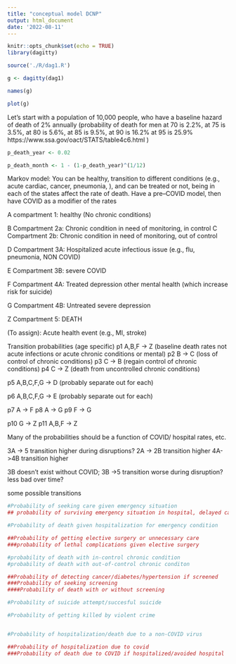 ```yaml
---
title: "conceptual model DCNP"
output: html_document
date: '2022-08-11'
---
```


```r
knitr::opts_chunk$set(echo = TRUE)
library(dagitty)
```

```r
source('./R/dag1.R')

g <- dagitty(dag1)

names(g)

plot(g)
```


Let's start with a population of 10,000 people, who have a baseline hazard of death of 2% annually (probability of death for men at 70 is 2.2%, at 75 is 3.5%, at 80 is 5.6%, at 85 is 9.5%, at 90 is 16.2% at 95 is 25.9% https://www.ssa.gov/oact/STATS/table4c6.html )
```r
p_death_year <- 0.02

p_death_month <- 1 - (1-p_death_year)^(1/12)


```

Markov model:
You can be healthy, transition to different conditions (e.g., acute cardiac, cancer, pneumonia,  ), and can be treated or not, being in each of the states affect the rate of death. Have a pre--COVID model, then have COVID as a modifier of the rates

A compartment 1: healthy (No chronic conditions)

B Compartment 2a: Chronic condition in need of monitoring, in control
C Compartment 2b: Chronic condition in need of monitoring, out of control

D Compartment 3A: Hospitalized acute infectious issue (e.g., flu, pneumonia, NON COVID)

E Compartment 3B: severe COVID


F Compartment 4A: Treated depression other mental health (which increase risk for suicide)

G Compartment 4B: Untreated severe depression

Z Compartment 5: DEATH

(To assign):
Acute health event (e.g., MI, stroke)


Transition probabilities (age specific)
p1 A,B,F -> Z (baseline death rates not acute infections or acute chronic conditions or mental)
p2 B -> C (loss of control of chronic conditions)
p3 C -> B (regain control of chronic conditions)
p4 C -> Z (death from uncontrolled chronic conditions)

p5 A,B,C,F,G -> D (probably separate out for each)

p6 A,B,C,F,G -> E (probably separate out for each)

p7 A -> F
p8 A -> G
p9 F -> G

p10 G -> Z
p11 A,B,F -> Z

Many of the probabilities should be a function of COVID/ hospital rates, etc.

3A -> 5 transition higher during disruptions?
2A -> 2B transition higher
4A->4B transition higher

3B doesn't exist without COVID; 3B ->5 transition worse during disruption? less bad over time? 

some possible transitions




```r

#Probability of seeking care given emergency situation
## probability of surviving emergency situation in hospital, delayed care

#Probability of death given hospitalization for emergency condition

##Probability of getting elective surgery or unnecessary care
###probability of lethal complications given elective surgery

#probability of death with in-control chronic condition
#probability of death with out-of-control chronic conditon

##Probability of detecting cancer/diabetes/hypertension if screened
###Probability of seeking screening
####Probability of death with or without screening

#Probability of suicide attempt/succesful suicide

#Probability of getting killed by violent crime


#Probability of hospitalization/death due to a non-COVID virus

##Probability of hospitalization due to covid
###Probability of death due to COVID if hospitalized/avoided hospital

```

